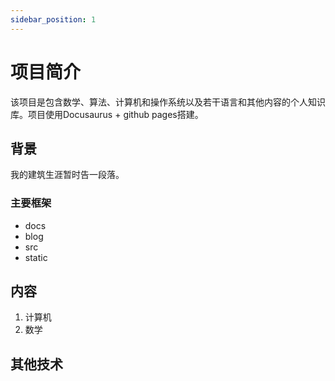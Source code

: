 ```yaml
---
sidebar_position: 1
---
```


# 项目简介

该项目是包含数学、算法、计算机和操作系统以及若干语言和其他内容的个人知识库。项目使用Docusaurus + github pages搭建。

## 背景

我的建筑生涯暂时告一段落。


### 主要框架

- docs
- blog
- src
- static

## 内容

1. 计算机
2. 数学

## 其他技术
